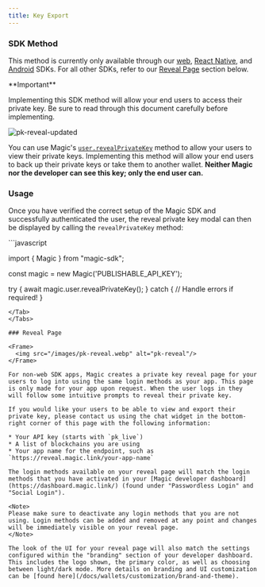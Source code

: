 ```yaml
---
title: Key Export
---
```


### SDK Method

<Note>

This method is currently only available through our [web](/docs/api/client-side-sdks/web#revealprivatekey), [React Native](/docs/api/client-side-sdks/react-native#revealprivatekey), and [Android](/docs/api/client-side-sdks/android#revealprivatekey) SDKs. For all other SDKs, refer to our [Reveal Page](/docs/wallets/features/key-export#reveal-page) section below.

</Note>

<Info>
**Important**

Implementing this SDK method will allow your end users to access their private key. Be sure to read through this document carefully before implementing.

</Info>

<Frame>
  <img src="/images/pk-reveal-updated.webp" alt="pk-reveal-updated" />
</Frame>

You can use Magic's [`user.revealPrivateKey`](/docs/api/client-side-sdks/web#revealprivatekey) method to allow your users to view their private keys. Implementing this method will allow your end users to back up their private keys or take them to another wallet. **Neither Magic nor the developer can see this key; only the end user can.**

### Usage

Once you have verified the correct setup of the Magic SDK and successfully authenticated the user, the reveal private key modal can then be displayed by calling the `revealPrivateKey` method:

<Tabs>
<Tab title="Javascript">
```javascript

import { Magic } from "magic-sdk";

const magic = new Magic('PUBLISHABLE_API_KEY');

try {
await magic.user.revealPrivateKey();
} catch {
// Handle errors if required!
}

```
</Tab>
</Tabs>

### Reveal Page

<Frame>
  <img src="/images/pk-reveal.webp" alt="pk-reveal"/>
</Frame>

For non-web SDK apps, Magic creates a private key reveal page for your users to log into using the same login methods as your app. This page is only made for your app upon request. When the user logs in they will follow some intuitive prompts to reveal their private key.

If you would like your users to be able to view and export their private key, please contact us using the chat widget in the bottom-right corner of this page with the following information:

* Your API key (starts with `pk_live`)
* A list of blockchains you are using
* Your app name for the endpoint, such as `https://reveal.magic.link/your-app-name`

The login methods available on your reveal page will match the login methods that you have activated in your [Magic developer dashboard](https://dashboard.magic.link/) (found under "Passwordless Login" and "Social Login").

<Note>
Please make sure to deactivate any login methods that you are not using. Login methods can be added and removed at any point and changes will be immediately visible on your reveal page.
</Note>

The look of the UI for your reveal page will also match the settings configured within the "branding" section of your developer dashboard. This includes the logo shown, the primary color, as well as choosing between light/dark mode. More details on branding and UI customization can be [found here](/docs/wallets/customization/brand-and-theme).


